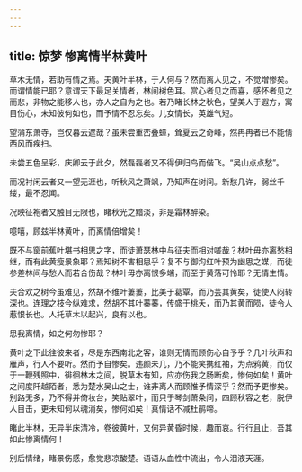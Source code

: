 ```yaml
---
---
---
```

title: 惊梦 惨离情半林黄叶
---





草木无情，若助有情之焉。夫黄叶半林，于人何与？然而离人见之，不觉增惨矣。而谓情能已耶？意谓天下最足关情者，林间树色耳。赏心者见之而喜，感怀者见之而悲，非物之能移人也，亦人之自为之也。若乃睹长林之秋色，望美人于遐方，寓目伤心，未知彼何如也，而予情不忍忘矣。儿女情长，英雄气短。

望蒲东萧寺，岂仅暮云遮哉？虽未尝重峦叠蟑，耸夏云之奇峰，然冉冉者已不能倩西风而疾扫。

未尝五色呈彩，庆卿云于此夕，然磊磊者又不得伊归鸟而偕飞。“吴山点点愁”。

而况衬闲云者又一望无涯也，听秋风之萧飒，乃知声在树间。新愁几许，弱丝千缕，最不忍闻。

况映征袍者又触目无限也，睹秋光之黯淡，非是霜林醉染。

噫嘻，顾兹半林黄叶，而离情倍增矣！

既不与窗前蕉叶堪书相思之字，而徒萧瑟林中与征夫而相对嗟哉？林叶毋亦离愁相继，而有此黄瘦景象耶？焉知树不害相思乎？复不与御沟红叶预为幽思之媒，而徒参差林间与愁人而若合伤哉？林叶毋亦离恨多端，而至于黄落可怜耶？无情生情。

夫合欢之树今虽难见，然胡不维叶萋萋，比美于葛覃，而乃芸其黄矣，徒使人闷转深也。连理之枝今纵难求，然胡不其叶蓁蓁，传盛于桃夭，而乃其黄而陨，徒令人惹恨长也。人托草木以起兴，良有以也。

思我离情，如之何勿惨耶？

黄叶之下此往彼来者，尽是东西南北之客，谁则无情而顾伤心自予乎？几叶秋声和雁声，行人不要听。然而予自惨矣。违颜未几，乃不能笑携红袖，为点鸦黄，而仅于一鞭残照中，徘徊林木之间，脱草木有知，应亦伤我之肠断矣，惨何如矣！黄叶之间度阡越陌者，悉为楚水吴山之士，谁非离人而顾惟予情深乎？然而予更惨矣。别路无多，乃不得并倚妆台，笑贴翠叶，而只于琴剑萧条间，四顾秋容之老，脱伊人目击，更未知何以魂消矣，惨何如矣！真情话不减杜鹃啼。

睹此半林，无异半床清冷，卷彼黄叶，又何异黄昏时候，趣而哀。行行且止，吾其如此惨离情何！

别后情绪，睹景伤感，愈觉悲凉酸楚。语语从血性中流出，令人泪液天涯。